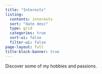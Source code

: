 ```yaml
---
title: "Interests"
listing:
  contents: interests
  sort: "date desc"
  type: grid
  categories: true
  sort-ui: false
  filter-ui: false
page-layout: full
title-block-banner: true
---
```


Discover some of my hobbies and passions.